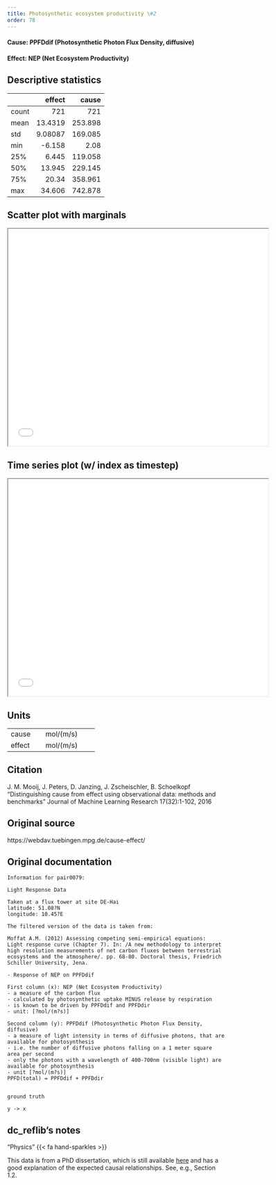 ```yaml
---
title: Photosynthetic ecosystem productivity \#2
order: 78
---
```


#### **Cause**: PPFDdif (Photosynthetic Photon Flux Density, diffusive)
#### **Effect**: NEP (Net Ecosystem Productivity)

## Descriptive statistics
|       |    effect |   cause |
|:------|----------:|--------:|
| count | 721       | 721     |
| mean  |  13.4319  | 253.898 |
| std   |   9.08087 | 169.085 |
| min   |  -6.158   |   2.08  |
| 25%   |   6.445   | 119.058 |
| 50%   |  13.945   | 229.145 |
| 75%   |  20.34    | 358.961 |
| max   |  34.606   | 742.878 |

## Scatter plot with marginals

```{=html}
<iframe width=600 height=500 src="plots/scatter_0079.html"></iframe>
```

## Time series plot (w/ index as timestep)

```{=html}
<iframe width=600 height=500 src="plots/series_0079.html"></iframe>
```

## Units
+----------+-----------------+
| cause    | mol/(m/s)       |
+----------+-----------------+
| effect   | mol/(m/s)       |
+----------+-----------------+


## Citation
J. M. Mooij, J. Peters, D. Janzing, J. Zscheischler, B. Schoelkopf
"Distinguishing cause from effect using observational data: methods and benchmarks"
Journal of Machine Learning Research 17(32):1-102, 2016

## Original source
https://webdav.tuebingen.mpg.de/cause-effect/

## Original documentation
```
Information for pair0079:

Light Response Data

Taken at a flux tower at site DE-Hai
latitude: 51.08?N
longitude: 10.45?E

The filtered version of the data is taken from:

Moffat A.M. (2012) Assessing competing semi-empirical equations:
Light response curve (Chapter 7). In: /A new methodology to interpret
high resolution measurements of net carbon fluxes between terrestrial
ecosystems and the atmosphere/. pp. 68-80. Doctoral thesis, Friedrich
Schiller University, Jena.

- Response of NEP on PPFDdif

First column (x): NEP (Net Ecosystem Productivity)
- a measure of the carbon flux
- calculated by photosynthetic uptake MINUS release by respiration
- is known to be driven by PPFDdif and PPFDdir
- unit: [?mol/(m?s)]

Second column (y): PPFDdif (Photosynthetic Photon Flux Density, diffusive)
- a measure of light intensity in terms of diffusive photons, that are available for photosynthesis
- i.e. the number of diffusive photons falling on a 1 meter square area per second
- only the photons with a wavelength of 400-700nm (visible light) are available for photosynthesis
- unit [?mol/(m?s)]
PPFD(total) = PPFDdif + PPFDdir


ground truth

y -> x
```

## dc_reflib's notes
::: {.callout-note title="Operational Causality"}
"Physics" {{< fa hand-sparkles >}} 

This data is from a PhD dissertation, which is still available [here](https://www.semanticscholar.org/paper/A-new-methodology-to-interpret-high-resolution-of-Moffat-Maria/87dfa660a3f6fe5ccb67d012e58c36d94904c7ed) and has a good explanation of the expected causal relationships. See, e.g., Section 1.2.
:::